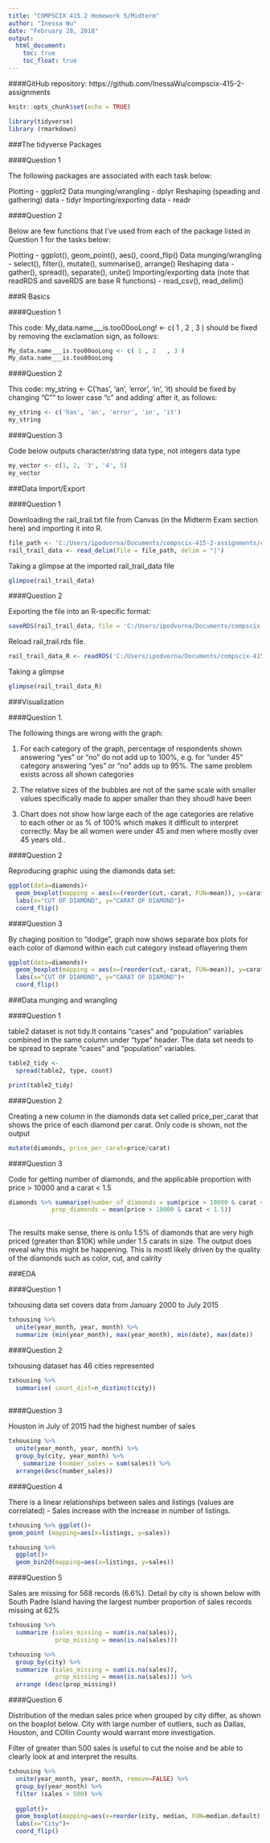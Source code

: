 ```yaml
---
title: "COMPSCIX 415.2 Homework 5/Midterm"
author: "Inessa Wu"
date: "February 28, 2018"
output: 
  html_document:
    toc: true
    toc_float: true
---
```



####GitHub repository: https://github.com/InessaWu/compscix-415-2-assignments


```r
knitr::opts_chunk$set(echo = TRUE)
```

```r
library(tidyverse)
library (rmarkdown)
```

###The tidyverse Packages

####Question 1

The following packages are associated with each task below:

Plotting - ggplot2
Data munging/wrangling - dplyr
Reshaping (speading and gathering) data - tidyr
Importing/exporting data - readr

####Question 2

Below are few functions that I’ve used from each of the package listed in Question 1 for the tasks below:
 
Plotting - ggplot(), geom_point(), aes(), coord_flip() 
Data munging/wrangling - select(), filter(), mutate(), summarise(), arrange()
Reshaping data - gather(), spread(), separate(), unite()
Importing/exporting data (note that readRDS and saveRDS are base R functions) - read_csv(), read_delim()

###R Basics

####Question 1

This code:
My_data.name___is.too00ooLong! <- c( 1 , 2   , 3 )
should be fixed by removing the exclamation sign, as follows:

```r
My_data.name___is.too00ooLong <- c( 1 , 2   , 3 )
My_data.name___is.too00ooLong
```

####Question 2

This code:
my_string <- C('has', 'an', 'error', 'in', 'it)
should be fixed by changing "C"" to lower case "c" and adding ' after it, as follows:

```r
my_string <- c('has', 'an', 'error', 'in', 'it')
my_string
```

####Question 3

Code below outputs character/string data type, not integers data type

```r
my_vector <- c(1, 2, '3', '4', 5)
my_vector
```

###Data Import/Export

####Question 1

Downloading the rail_trail.txt file from Canvas (in the Midterm Exam section here) and importing it into R. 

```r
file_path <- 'C:/Users/ipodvorna/Documents/compscix-415-2-assignments/compscix-415-2-assignments/rail_trail.txt'
rail_trail_data <- read_delim(file = file_path, delim = "|")
```
Taking a glimpse at the imported rail_trail_data file

```r
glimpse(rail_trail_data)
```

####Question 2

Exporting the file into an R-specific format: 

```r
saveRDS(rail_trail_data, file = 'C:/Users/ipodvorna/Documents/compscix-415-2-assignments/compscix-415-2-assignments/rail_trail.rds')
```

Reload rail_trail.rds file.

```r
rail_trail_data_R <- readRDS('C:/Users/ipodvorna/Documents/compscix-415-2-assignments/compscix-415-2-assignments/rail_trail.rds')
```

Taking a glimpse

```r
glimpse(rail_trail_data_R)
```

###Visualization

####Question 1.

The following things are wrong with the graph:

1. For each category of the graph, percentage of respondents shown answering "yes" or "no" do not add up to 100%, e.g. for "under 45" category answering "yes" or "no" adds up to 95%. The same problem exists across all shown categories

2. The relative sizes of the bubbles are not of the same scale with smaller values specifically made to apper smaller than they shoudl have been

3. Chart does not show how large each of the age categories are relative to each other or as % of 100% which makes it difficult to interpret correctly. May be all women were under 45 and men where mostly over 45 years old..

####Question 2

Reproducing graphic using the diamonds data set:

```r
ggplot(data=diamonds)+
  geom_boxplot(mapping = aes(x=(reorder(cut,-carat, FUN=mean)), y=carat, fill=color), position="identity")+
  labs(x="CUT OF DIAMOND", y="CARAT OF DIAMOND")+
  coord_flip()
```

####Question 3

By chaging position to "dodge", graph now shows separate box plots for each color of diamond within each cut category instead oflayering them

```r
ggplot(data=diamonds)+
  geom_boxplot(mapping = aes(x=(reorder(cut,-carat, FUN=mean)), y=carat, fill=color), position="dodge")+
  labs(x="CUT OF DIAMOND", y="CARAT OF DIAMOND")+
  coord_flip()
```

###Data munging and wrangling

####Question 1

table2 dataset is not tidy.It contains "cases" and "population" variables combined in the same column under "type" header. The data set needs to be spread to seprate "cases" and "population" variables.

```r
table2_tidy <-  
  spread(table2, type, count)

print(table2_tidy)
```

####Question 2

Creating a new column in the diamonds data set called price_per_carat that shows the price of each diamond per carat. Only code is shown, not the output

```r
mutate(diamonds, price_per_carat=price/carat)
```

####Question 3

Code for getting number of diamonds, and the applicable proportion with price > 10000 and a carat < 1.5

```r
diamonds %>% summarise(number_of_diamonds = sum(price > 10000 & carat < 1.5),
            prop_diamonds = mean(price > 10000 & carat < 1.5))
  
```

The results make sense, there is onlu 1.5% of diamonds that are very high priced (greater than $10K) while under 1.5 carats in size. The output does reveal why this might be happening. This is mostl likely driven by the quality of the diamonds such as color, cut, and calrity


###EDA

####Question 1

txhousing data set covers data from January 2000 to July 2015

```r
txhousing %>%
  unite(year_month, year, month) %>%
  summarize (min(year_month), max(year_month), min(date), max(date))

```

####Question 2

txhousing dataset has 46 cities represented

```r
txhousing %>%
  summarise( count_dist=n_distinct(city))
        
```

####Question 3

Houston in July of 2015 had the highest number of sales

```r
txhousing %>% 
  unite(year_month, year, month) %>%
  group_by(city, year_month) %>%
    summarize (number_sales = sum(sales)) %>%
  arrange(desc(number_sales))

```

####Question 4

There is a linear relationships between sales and listings (values are correlated) - Sales increase with the increase in number of listings.

```r
txhousing %>% ggplot()+
geom_point (mapping=aes(x=listings, y=sales))
```

```r
txhousing %>% 
  ggplot()+
  geom_bin2d(mapping=aes(x=listings, y=sales))
```

####Question 5

Sales are missing for 568 records (6.6%). Detail by city is shown below with South Padre Island having the largest number proportion of sales records missing at 62%

```r
txhousing %>% 
  summarize (sales_missing = sum(is.na(sales)), 
             prop_missing = mean(is.na(sales)))
```


```r
txhousing %>% 
  group_by(city) %>%
  summarize (sales_missing = sum(is.na(sales)), 
             prop_missing = mean(is.na(sales))) %>%
  arrange (desc(prop_missing))
```

####Question 6

Distribution of the median sales price when grouped by city differ, as shown on the boxplot below. City with large number of outliers, such as Dallas, Houston, and COllin County would warrant more investigation. 

Filter of greater than 500 sales is useful to cut the noise and be able to clearly look at and interpret the results.

```r
txhousing %>% 
  unite(year_month, year, month, remove=FALSE) %>%
  group_by(year_month) %>%
  filter (sales > 500) %>%
 
  ggplot()+
  geom_boxplot(mapping=aes(x=reorder(city, median, FUN=median.default), y=median))+
  labs(x="City")+
  coord_flip()
```




